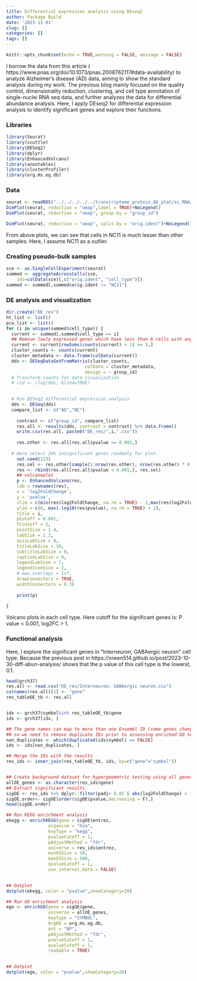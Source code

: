 ```yaml
---
title: Differential expression analysis using DEseq2
author: Package Build
date: '2023-11-01'
slug: []
categories: []
tags: []
---
```



```r
knitr::opts_chunk$set(echo = TRUE,warning = FALSE, message = FALSE)
```

I borrow the data from this article ( https://www.pnas.org/doi/10.1073/pnas.2008762117#data-availability) to analyze Alzheimer’s disease (AD) data, aiming to show the standard analysis during my work. The previous blog mainly focused on the quality control, dimensionality reduction, clustering, and cell type annotation of single-nuclei RNA seq data, and further analyzes the data for differential abundance analysis. Here, I apply DEseq2 for differential expression analysis to identify significant genes and explore their functions.


### Libraries
```r
library(Seurat)
library(scuttle)
library(DESeq2)
library(dplyr)
library(EnhancedVolcano)
library(annotables)
library(clusterProfiler)
library(org.Hs.eg.db)
```

### Data
```r
seurat <- readRDS("../../../../../transcriptome_protein_AD_plat/sc_RNA/Seu_PCA_UMAP_annotated.RDS")
DimPlot(seurat, reduction = "umap",label = TRUE)+NoLegend()
DimPlot(seurat, reduction = "umap", group.by = "group_id")
```

```r
DimPlot(seurat, reduction = "umap", split.by = "orig.ident")+NoLegend()
```

From above plots, we can see that cells in NC11 is much lesser than other samples. Here, I assume NC11 as a outlier.


### Creating pseudo-bulk samples

```r
sce <- as.SingleCellExperiment(seurat)
summed <- aggregateAcrossCells(sce, 
    ids=colData(sce)[,c("orig.ident", "cell_type")])
summed <- summed[,summed$orig.ident != "NC11"]


```



### DE analysis and visualization
```r
dir.create("DE_res")
ht_list <- list()
pca_list <- list()
for (i in unique(summed$cell_type)) {
  current <- summed[,summed$cell_type == i]
  ## Remove lowly expressed genes which have less than 6 cells with any counts
  current <- current[rowSums(counts(current) > 1) >= 5,]
  cluster_counts <- counts(current)
  cluster_metadata <- data.frame(colData(current))
  dds <- DESeqDataSetFromMatrix(cluster_counts, 
                              colData = cluster_metadata, 
                              design = ~ group_id)
  # Transform counts for data visualization
  # rld <- rlog(dds, blind=TRUE)
  

  # Run DESeq2 differential expression analysis
  dds <- DESeq(dds)
  compare_list <- c("AD","NC")
 
    contrast <- c("group_id", compare_list)
    res.all <- results(dds, contrast = contrast) %>% data.frame()
    write.csv(res.all, paste0("DE_res/",i,".csv"))
    
    res.other <- res.all[res.all$pvalue >= 0.001,]
    
  # Here select 20% insignificant genes randomly for plot. 
    set.seed(123)
    res.sel <- res.other[sample(1:nrow(res.other), nrow(res.other) * 0.2),]
    res <- rbind(res.all[res.all$pvalue < 0.001,], res.sel)
    ## volcanoplot
    p <- EnhancedVolcano(res,
    lab = rownames(res),
    x = 'log2FoldChange',
    y = 'pvalue',
    xlim = c(min(res$log2FoldChange, na.rm = TRUE) - 1,max(res$log2FoldChange, na.rm = TRUE) + 1),
    ylim = c(0, max(-log10(res$pvalue), na.rm = TRUE) + 1),
    title = i,
    pCutoff = 0.001,
    FCcutoff = 1,
    pointSize = 1.4,
    labSize = 2.3,
    axisLabSize = 8,
    titleLabSize = 10,
    subtitleLabSize = 8,
    captionLabSize = 8,
    legendLabSize = 7,
    legendIconSize = 2,
    # max.overlaps = Inf,
    drawConnectors = TRUE,
    widthConnectors = 0.3)
    
    print(p)
  
}
```

Volcano plots in each cell type. Here cutoff for the significant genes is: P value < 0.001, log2FC > 1.


### Functional analysis

Here, I explore the significant genes in "Interneuron; GABAergic neuron"  cell type. Because the  previous post in https://xiwen514.github.io/post/2023-10-30-diff-abun-analysis/ shows that the p value of this cell type is the lowerst, 0.1.

```r
head(grch37)
res.all <- read.csv("DE_res/Interneuron; GABAergic neuron.csv")
colnames(res.all)[1] <- "gene"
res_tableOE_tb <- res.all 


idx <- grch37$symbol%in% res_tableOE_tb$gene
ids <- grch37[idx, ]

## The gene names can map to more than one Ensembl ID (some genes change ID over time), 
## so we need to remove duplicate IDs prior to assessing enriched GO terms
non_duplicates <- which(duplicated(ids$symbol) == FALSE)
ids <- ids[non_duplicates, ] 

## Merge the IDs with the results 
res_ids <- inner_join(res_tableOE_tb, ids, by=c("gene"="symbol"))   


## Create background dataset for hypergeometric testing using all genes tested for significance in the results
allOE_genes <- as.character(res_ids$gene)
## Extract significant results
sigOE <- res_ids %>% dplyr::filter(padj< 0.05 & abs(log2FoldChange) > 1)
sigOE.order<- sigOE[order(sigOE$pvalue,decreasing = F),]
head(sigOE.order)


```


```r
## Run KEGG enrichment analysis 
ekegg <- enrichKEGG(gene = sigOE$entrez, 
                organism = "hsa",
                keyType = "kegg",
                pvalueCutoff = 1,
                pAdjustMethod = "fdr",
                universe = res_ids$entrez,
                minGSSize = 10,
                maxGSSize = 500,
                qvalueCutoff = 1,
                use_internal_data = FALSE)
                

## Dotplot 
dotplot(ekegg, color = "pvalue",showCategory=20)
```


```r
## Run GO enrichment analysis 
ego <- enrichGO(gene = sigOE$gene, 
                universe = allOE_genes,
                keyType = "SYMBOL",
                OrgDb = org.Hs.eg.db, 
                ont = "BP", 
                pAdjustMethod = "fdr", 
                pvalueCutoff = 1, 
                qvalueCutoff = 1,
                readable = TRUE)
                

## Dotplot 
dotplot(ego, color = "pvalue",showCategory=20)
```
